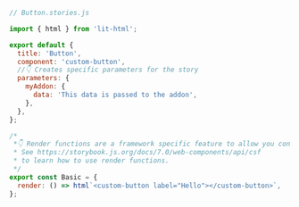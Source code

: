 ```js
// Button.stories.js

import { html } from 'lit-html';

export default {
  title: 'Button',
  component: 'custom-button',
  //👇 Creates specific parameters for the story
  parameters: {
    myAddon: {
      data: 'This data is passed to the addon',
    },
  },
};

/*
 *👇 Render functions are a framework specific feature to allow you control on how the component renders.
 * See https://storybook.js.org/docs/7.0/web-components/api/csf
 * to learn how to use render functions.
 */
export const Basic = {
  render: () => html`<custom-button label="Hello"></custom-button>`,
};
```
